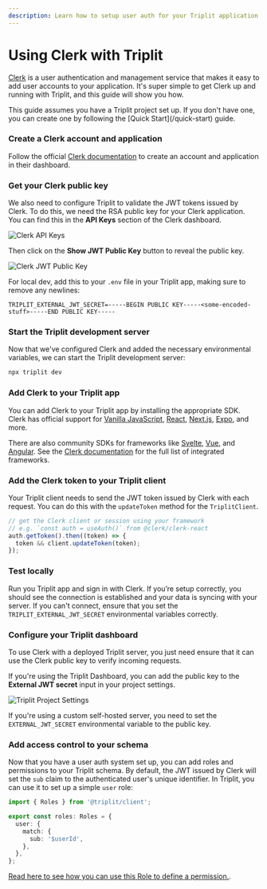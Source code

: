 ```yaml
---
description: Learn how to setup user auth for your Triplit application with Clerk.
---
```



# Using Clerk with Triplit

[Clerk](https://clerk.com) is a user authentication and management service that makes it easy to add user accounts to your application. It's super simple to get Clerk up and running with Triplit, and this guide will show you how.

<Callout>
  This guide assumes you have a Triplit project set up. If you don't have one,
  you can create one by following the [Quick Start](/quick-start) guide.
</Callout>

<Steps>

### Create a Clerk account and application

Follow the official [Clerk documentation](https://docs.clerk.dev/) to create an account and application in their dashboard.

### Get your Clerk public key

We also need to configure Triplit to validate the JWT tokens issued by Clerk. To do this, we need the RSA public key for your Clerk application. You can find this in the **API Keys** section of the Clerk dashboard.

![Clerk API Keys](/clerk-auth-guide/api-keys-overview.png)

Then click on the **Show JWT Public Key** button to reveal the public key.

![Clerk JWT Public Key](/clerk-auth-guide/api-keys-public-key.png)

For local dev, add this to your `.env` file in your Triplit app, making sure to remove any newlines:

```env copy
TRIPLIT_EXTERNAL_JWT_SECRET=-----BEGIN PUBLIC KEY-----<some-encoded-stuff>-----END PUBLIC KEY-----
```

### Start the Triplit development server

Now that we've configured Clerk and added the necessary environmental variables, we can start the Triplit development server:

```bash
npx triplit dev
```

### Add Clerk to your Triplit app

You can add Clerk to your Triplit app by installing the appropriate SDK. Clerk has official support for [Vanilla JavaScript](https://clerk.com/docs/quickstarts/javascript), [React](https://clerk.com/docs/quickstarts/react), [Next.js](https://clerk.com/docs/quickstarts/nextjs), [Expo](https://clerk.com/docs/quickstarts/expo), and more.

There are also community SDKs for frameworks like [Svelte](https://github.com/markjaquith/clerk-sveltekit), [Vue](https://vue-clerk.vercel.app/), and [Angular](https://github.com/anagstef/ngx-clerk?tab=readme-ov-file#ngx-clerk). See the [Clerk documentation](https://clerk.com/docs) for the full list of integrated frameworks.

### Add the Clerk token to your Triplit client

Your Triplit client needs to send the JWT token issued by Clerk with each request. You can do this with the `updateToken` method for the `TriplitClient`.

```ts copy
// get the Clerk client or session using your framework
// e.g. `const auth = useAuth()` from @clerk/clerk-react
auth.getToken().then((token) => {
  token && client.updateToken(token);
});
```

### Test locally

Run you Triplit app and sign in with Clerk. If you’re setup correctly, you should see the connection is established and your data is syncing with your server. If you can't connect, ensure that you set the `TRIPLIT_EXTERNAL_JWT_SECRET` environmental variables correctly.

### Configure your Triplit dashboard

To use Clerk with a deployed Triplit server, you just need ensure that it can use the Clerk public key to verify incoming requests.

If you're using the Triplit Dashboard, you can add the public key to the **External JWT secret** input in your project settings.

![Triplit Project Settings](/dashboard-screenshots/authentication.png)

If you're using a custom self-hosted server, you need to set the `EXTERNAL_JWT_SECRET` environmental variable to the public key.

### Add access control to your schema

Now that you have a user auth system set up, you can add roles and permissions to your Triplit schema. By default, the JWT issued by Clerk will set the `sub` claim to the authenticated user's unique identifier. In Triplit, you can use it to set up a simple `user` role:

```ts copy
import { Roles } from '@triplit/client';

export const roles: Roles = {
  user: {
    match: {
      sub: '$userId',
    },
  },
};
```

[Read here to see how you can use this Role to define a permission.](/docs/schemas/permissions).

</Steps>
